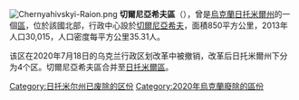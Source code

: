 [[File:Chernyahivskyi-Raion.png|thumb]]
'''切爾尼亞希夫區'''（{{lang-uk|Черняхівський район}}），曾是[[烏克蘭|烏克蘭]][[日托米爾州|日托米爾州]]的一個[[区_(乌克兰)|區]]，位於該國北部，行政中心設於[[切爾尼亞希夫|切爾尼亞希夫]]，面積850平方公里，2013年人口30,015，人口密度每平方公里35.31人。

该区在2020年7月18日的乌克兰行政区划改革中被撤销，改革后日托米爾州下分为4个区。切爾尼亞希夫區合并至[[日托米爾區|日托米爾區]]。

{{Coord|50|27|24|N|28|40|43|E|display=title}}
{{Zhytomyr-geo-stub}}

{{DEFAULTSORT:Черняхівський район}}
[[Category:日托米尔州已废除的区份|Category:日托米尔州已废除的区份]]
[[Category:2020年烏克蘭廢除的區份|Category:2020年烏克蘭廢除的區份]]